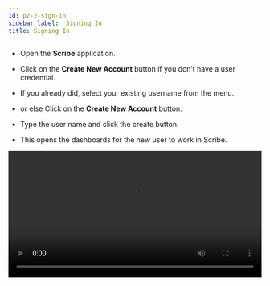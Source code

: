 ```yaml
---
id: p2-2-sign-in
sidebar_label:  Signing In
title: Signing In
---
```


- Open the **Scribe** application.

- Click on the **Create New Account** button if you don’t have a user credential.

- If you already did, select your existing username from the menu. 
- or else Click on the **Create New Account** button.
- Type the user name and click the create button.
- This opens the dashboards for the new user to work in Scribe.

<video controls src="/assets/signing-in.mov" width="100%" type="video/mov"/>

<h2>Sign in function </h2> 

Scribe enables multiple users on the same computer to use the same application while maintaining separate project data.
It can be difficult to locate the project and user name when multiple users are using the same computer.
To assist with this, there is a "View More" option on the "Sign In" page. This feature allows users to choose between active and inactive user names.

**Steps**: 
- Click on the “View More” button, 
- There are two options on the page. "Active"  and "Archived"
- The list of user names is displayed in the Active section.
- You can archive the user by selecting the user name and clicking the delete button.
- The chosen user name will be archived.

**To restore the archived user name,**
- Click on view more.
- Select the Archive tab.
- A list of archived user names appears.
- Next to the user name, click the update icon.
- The selected user name appears in the active list. 

<video controls src="/assets/sigindeleteaechive.mov" width="100%" type="video/mov"/>